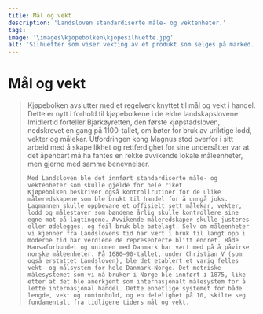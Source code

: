 ```yaml
---
title: Mål og vekt
description: 'Landsloven standardiserte måle- og vektenheter.'
tags:
image: '\images\kjopebolken\kjopesilhuette.jpg'
alt: 'Silhuetter som viser vekting av et produkt som selges på marked.'
---
```



# Mål og vekt

<Blockquote
    quote='«Fordi det nå er vedtatt over hele landet at samme pund, vetter, lodd, målekar og stikker skal gjelde over hele landet, slik at fåkunnige folk kan narres mye mindre, hvor de enn kan være i landet.»'
    footer='Kjøpebolken, kapittel 29' />

<Spacer height={40}/>
<Container stil="initial side">
    Kjøpebolken avslutter med et regelverk knyttet til mål og vekt i handel. Dette er nytt i forhold til kjøpebolkene i de eldre landskapslovene. 
    Imidlertid forteller Bjarkøyretten, den første kjøpstadsloven, nedskrevet en gang på 1100-tallet, om bøter for bruk av uriktige lodd, vekter og målekar. 
    Utfordringen kong Magnus stod overfor i sitt arbeid med å skape likhet og rettferdighet for sine undersåtter var at det åpenbart må ha fantes en rekke avvikende lokale måleenheter, men gjerne med samme benevnelser. 
    
    Med Landsloven ble det innført standardiserte måle- og vektenheter som skulle gjelde for hele riket.
    Kjøpebolken beskriver også kontrollrutiner for de ulike måleredskapene som ble brukt til handel for å unngå juks. Lagmannen skulle oppbevare et offisielt sett målekar, vekter, lodd og målestaver som bøndene årlig skulle kontrollere sine egne mot på lagtingene. Avvikende måleredskaper skulle justeres eller ødelegges, og feil bruk ble bøtelagt. Selv om måleenheter vi kjenner fra Landslovens tid har vært i bruk til langt opp i moderne tid har verdiene de representerte blitt endret. Både Hansaforbundet og unionen med Danmark har vært med på å påvirke norske måleenheter. På 1680–90-tallet, under Christian V (som også erstattet Landsloven), ble det etablert et varig felles vekt- og målsystem for hele Danmark-Norge. Det metriske målesystemet som vi nå bruker i Norge ble innført i 1875, like etter at det ble anerkjent som internasjonalt målesystem for å lette internasjonal handel. Dette enhetlige systemet for både lengde, vekt og rominnhold, og en delelighet på 10, skilte seg fundamentalt fra tidligere tiders mål og vekt.
</Container>

<Figure
    image="\images\kjopebolken\vekt.jpg"
    title="Ulike vekt fra utstillingsmonter."
    alt="Ulike vekt fra utstillingsmonter."
>
</Figure>
